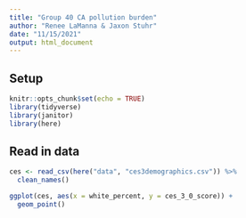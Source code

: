 ```yaml
---
title: "Group 40 CA pollution burden"
author: "Renee LaManna & Jaxon Stuhr"
date: "11/15/2021"
output: html_document
---
```


## Setup

```r
knitr::opts_chunk$set(echo = TRUE)
library(tidyverse)
library(janitor)
library(here)
```

## Read in data

```r
ces <- read_csv(here("data", "ces3demographics.csv")) %>% 
  clean_names()
```

```r
ggplot(ces, aes(x = white_percent, y = ces_3_0_score)) + 
  geom_point()
```

